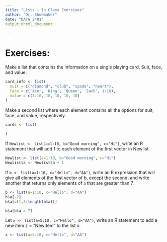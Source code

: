 ```yaml
---
title: "Lists - In Class Exercises"
author: "Dr. Shoemaker"
date: "DATA 2401"
output:nhtml_document

---
```


# Exercises: 

Make a list that contains the information on a single playing card. Suit, face, and value. 

```r
card_info <- list(
  suit = c("diamond", "club", "spade", "heart"),
  face = c('Ace', 'King', 'Queen', 'Jack', 1:10),
  value = c(1:10, 10, 10, 10, 10)
)

```


Make a second list where each element contains all the options for suit, face, and value, respectively. 

```r
cards <- list(
  
)

```


If `Newlist <- list(a=1:10, b="Good morning", c="Hi")`, write an R statement that will add 1 to each element of the first vector in Newlist.

```r
Newlist <- list(a=1:10, b="Good morning", c="Hi")
Newlist$a <- Newlist$a + 1


```

If `b <- list(a=1:10, c="Hello", d="AA")`, write an R expression that will give all elements of the first vector of b, except the second, and write another that returns only elements of `a` that are greater than 7.

```r
b <- list(a=1:10, c="Hello", d="AA")
b$a[-2]
b$a[c(1,3:length(b$a))]

b$a[b$a > 7]

```

Let `x <- list(a=5:10, c="Hello", d="AA")`, write an R statement to add a new item z = "NewItem" to the list x.

```r
x <- list(a=5:10, c="Hello", d="AA")


```
